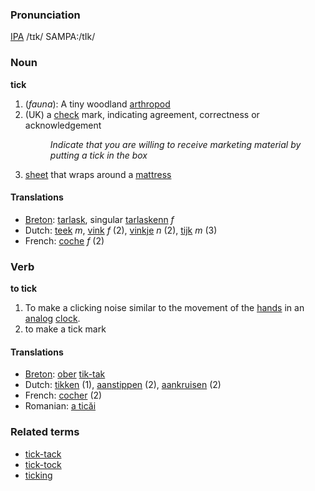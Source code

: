 ===Pronunciation===
[[w:IPA|IPA]] /tɪk/
SAMPA:/tIk/

===Noun===
'''tick'''

# (''fauna''): A tiny woodland [[arthropod]]
# (UK) a [[check]] mark, indicating agreement, correctness or acknowledgement
#:''Indicate that you are willing to receive marketing material by putting a tick in the box''
# [[sheet]] that wraps around a [[mattress]]

====Translations====
*[[Breton]]: [[tarlask]], singular [[tarlaskenn]] ''f''
*Dutch: [[teek]] ''m'', [[vink]] ''f'' (2), [[vinkje]] ''n'' (2), [[tijk]] ''m'' (3)
*French: [[coche]] ''f'' (2)

===Verb===
'''to tick''' 

# To make a clicking noise similar to the movement of the [[hand]]s in an [[analog]] [[clock]].
# to make a tick mark

====Translations====

*[[Breton]]: [[ober]] [[tik-tak]]
*Dutch: [[tikken]] (1), [[aanstippen]] (2), [[aankruisen]] (2)
*French: [[cocher]] (2)
*Romanian: [[a ticăi]]

===Related terms===
*[[tick-tack]]
*[[tick-tock]]
*[[ticking]]